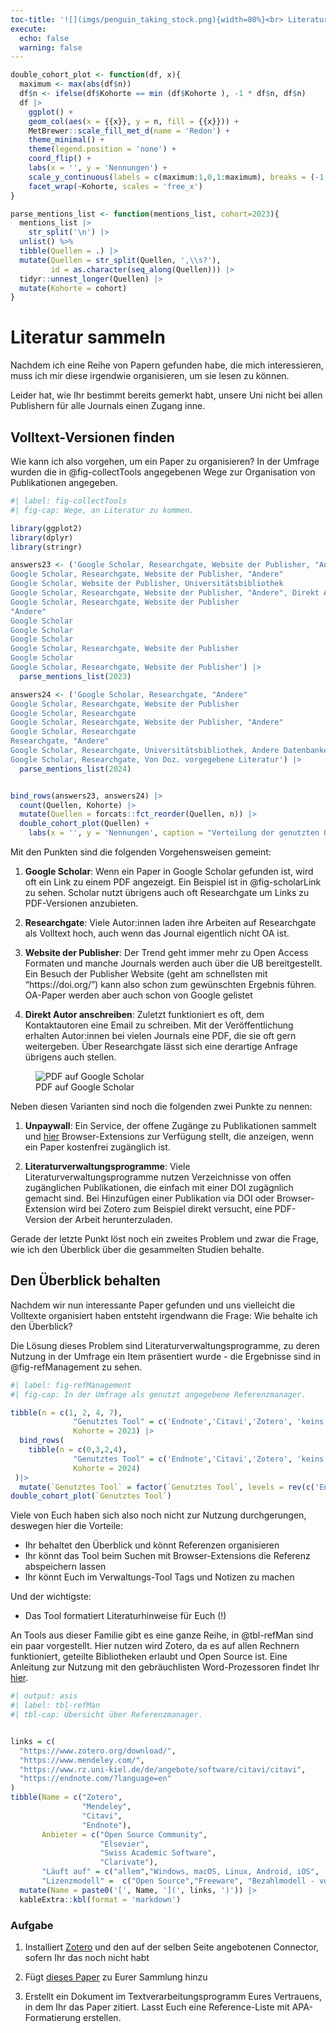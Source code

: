 ```yaml
---
toc-title: '![](imgs/penguin_taking_stock.png){width=80%}<br> Literatur sammeln'
execute:
  echo: false
  warning: false
---
```


```r
double_cohort_plot <- function(df, x){
  maximum <- max(abs(df$n))
  df$n <- ifelse(df$Kohorte == min (df$Kohorte ), -1 * df$n, df$n)
  df |> 
    ggplot() +
    geom_col(aes(x = {{x}}, y = n, fill = {{x}})) +
    MetBrewer::scale_fill_met_d(name = 'Redon') +
    theme_minimal() +
    theme(legend.position = 'none') +
    coord_flip() +
    labs(x = '', y = 'Nennungen') +
    scale_y_continuous(labels = c(maximum:1,0,1:maximum), breaks = (-1 * maximum):maximum) +
    facet_wrap(~Kohorte, scales = 'free_x')
}

parse_mentions_list <- function(mentions_list, cohort=2023){
  mentions_list |> 
    str_split('\n') |> 
  unlist() %>%
  tibble(Quellen = .) |> 
  mutate(Quellen = str_split(Quellen, ',\\s?'),
         id = as.character(seq_along(Quellen))) |> 
  tidyr::unnest_longer(Quellen) |> 
  mutate(Kohorte = cohort)
}
```

# Literatur sammeln

Nachdem ich eine Reihe von Papern gefunden habe, die mich interessieren, muss ich mir diese irgendwie organisieren, um sie lesen zu können.

Leider hat, wie Ihr bestimmt bereits gemerkt habt, unsere Uni nicht bei allen Publishern für alle Journals einen Zugang inne.

## Volltext-Versionen finden

Wie kann ich also vorgehen, um ein Paper zu organisieren?
In der Umfrage wurden die in @fig-collectTools angegebenen Wege zur Organisation von Publikationen angegeben.

```r
#| label: fig-collectTools
#| fig-cap: Wege, an Literatur zu kommen.

library(ggplot2)
library(dplyr)
library(stringr)

answers23 <- ('Google Scholar, Researchgate, Website der Publisher, "Andere"
Google Scholar, Researchgate, Website der Publisher, "Andere"
Google Scholar, Website der Publisher, Universitätsbibliothek
Google Scholar, Researchgate, Website der Publisher, "Andere", Direkt Autor anschreiben
Google Scholar, Researchgate, Website der Publisher
"Andere"
Google Scholar
Google Scholar
Google Scholar
Google Scholar, Researchgate, Website der Publisher
Google Scholar
Google Scholar, Researchgate, Website der Publisher') |> 
  parse_mentions_list(2023)

answers24 <- ('Google Scholar, Researchgate, "Andere"
Google Scholar, Researchgate, Website der Publisher
Google Scholar, Researchgate
Google Scholar, Researchgate, Website der Publisher, "Andere"
Google Scholar, Researchgate
Researchgate, "Andere"
Google Scholar, Researchgate, Universitätsbibliothek, Andere Datenbanken
Google Scholar, Researchgate, Von Doz. vorgegebene Literatur') |> 
  parse_mentions_list(2024)


bind_rows(answers23, answers24) |> 
  count(Quellen, Kohorte) |> 
  mutate(Quellen = forcats::fct_reorder(Quellen, n)) |> 
  double_cohort_plot(Quellen) +
    labs(x = '', y = 'Nennungen', caption = "Verteilung der genutzten Quellen bei der Suche nach Literatur") 
```

Mit den Punkten sind die folgenden Vorgehensweisen gemeint:

1. **Google Scholar**: Wenn ein Paper in Google Scholar gefunden ist, wird oft ein Link zu einem PDF angezeigt. Ein Beispiel ist in @fig-scholarLink zu sehen. Scholar nutzt übrigens auch oft Researchgate um Links zu PDF-Versionen anzubieten.

2. **Researchgate**: Viele Autor:innen laden ihre Arbeiten auf Researchgate als Volltext hoch, auch wenn das Journal eigentlich nicht OA ist.

3. **Website der Publisher**: Der Trend geht immer mehr zu Open Access Formaten und manche Journals werden auch über die UB bereitgestellt. Ein Besuch der Publisher Website (geht am schnellsten mit "https://doi.org/<doi>") kann also schon zum gewünschten Ergebnis führen. OA-Paper werden aber auch schon von Google gelistet

4. **Direkt Autor anschreiben**: Zuletzt funktioniert es oft, dem Kontaktautoren eine Email zu schreiben. Mit der Veröffentlichung erhalten Autor:innen bei vielen Journals eine PDF, die sie oft gern weitergeben. Über Researchgate lässt sich eine derartige Anfrage übrigens auch stellen.


![PDF auf Google Scholar](/imgs/Scholar_Link.png){#fig-scholarLink}

Neben diesen Varianten sind noch die folgenden zwei Punkte zu nennen:

1. **Unpaywall**: Ein Service, der offene Zugänge zu Publikationen sammelt und [hier](https://unpaywall.org/products/extension) Browser-Extensions zur Verfügung stellt, die anzeigen, wenn ein Paper kostenfrei zugänglich ist.

2. **Literaturverwaltungsprogramme**: Viele Literaturverwaltungsprogramme nutzen Verzeichnisse von offen zugänglichen Publikationen, die einfach mit einer DOI zugägnlich gemacht sind. Bei Hinzufügen einer Publikation via DOI oder Browser-Extension wird bei Zotero zum Beispiel direkt versucht, eine PDF-Version der Arbeit herunterzuladen.

Gerade der letzte Punkt löst noch ein zweites Problem und zwar die Frage, wie ich den Überblick über die gesammelten Studien behalte.


## Den Überblick behalten

Nachdem wir nun interessante Paper gefunden und uns vielleicht die Volltexte organisiert haben entsteht irgendwann die Frage: Wie behalte ich den Überblick?

Die Lösung dieses Problem sind Literaturverwaltungsprogramme, zu deren Nutzung in der Umfrage ein Item präsentiert wurde - die Ergebnisse sind in @fig-refManagement zu sehen.

```r
#| label: fig-refManagement
#| fig-cap: In der Umfrage als genutzt angegebene Referenzmanager.

tibble(n = c(1, 2, 4, 7),
              "Genutztes Tool" = c('Endnote','Citavi','Zotero', 'keins'),
              Kohorte = 2023) |> 
  bind_rows(
    tibble(n = c(0,3,2,4),
              "Genutztes Tool" = c('Endnote','Citavi','Zotero', 'keins'),
              Kohorte = 2024)
 )|> 
  mutate(`Genutztes Tool` = factor(`Genutztes Tool`, levels = rev(c('Endnote','Citavi','Zotero', 'keins')))) |> 
double_cohort_plot(`Genutztes Tool`)
```


Viele von Euch haben sich also noch nicht zur Nutzung durchgerungen, deswegen hier die Vorteile:

* Ihr behaltet den Überblick und könnt Referenzen organisieren
* Ihr könnt das Tool beim Suchen mit Browser-Extensions die Referenz abspeichern lassen
* Ihr könnt Euch im Verwaltungs-Tool Tags und Notizen zu machen

Und der wichtigste:

* Das Tool formatiert Literaturhinweise für Euch (!)

An Tools aus dieser Familie gibt es eine ganze Reihe, in @tbl-refMan sind ein paar vorgestellt. Hier nutzen wird Zotero, da es auf allen Rechnern funktioniert, geteilte Bibliotheken erlaubt und Open Source ist. Eine Anleitung zur Nutzung mit den gebräuchlisten Word-Prozessoren findet Ihr [hier](https://www.zotero.org/support/word_processor_integration).

```r
#| output: asis
#| label: tbl-refMan
#| tbl-cap: Übersicht über Referenzmanager.


links = c(
  "https://www.zotero.org/download/",
  "https://www.mendeley.com/",
  "https://www.rz.uni-kiel.de/de/angebote/software/citavi/citavi",
  "https://endnote.com/?language=en"
)
tibble(Name = c("Zotero",
                "Mendeley",
                "Citavi",
                "Endnote"),
       Anbieter = c("Open Source Community",
                    "Elsevier",
                    "Swiss Academic Software",
                    "Clarivate"),
       "Läuft auf" = c("allem","Windows, macOS, Linux, Android, iOS", 'Windows', "Windows, macOS"),
       "Lizenzmodell" =  c("Open Source","Freeware", "Bezahlmodell - von CAU gestellt", "Bezahlmodell")) |> 
  mutate(Name = paste0('[', Name, '](', links, ')')) |> 
  kableExtra::kbl(format = 'markdown')
```

### Aufgabe

1. Installiert [Zotero](https://www.zotero.org/download/) und den auf der selben Seite angebotenen Connector, sofern Ihr das noch nicht habt

2. Fügt [dieses Paper](https://doi.org/10.1017/S0954102098000352) zu Eurer Sammlung hinzu

3. Erstellt ein Dokument im Textverarbeitungsprogramm Eures Vertrauens, in dem Ihr das Paper zitiert. Lasst Euch eine Reference-Liste mit APA-Formatierung erstellen.

